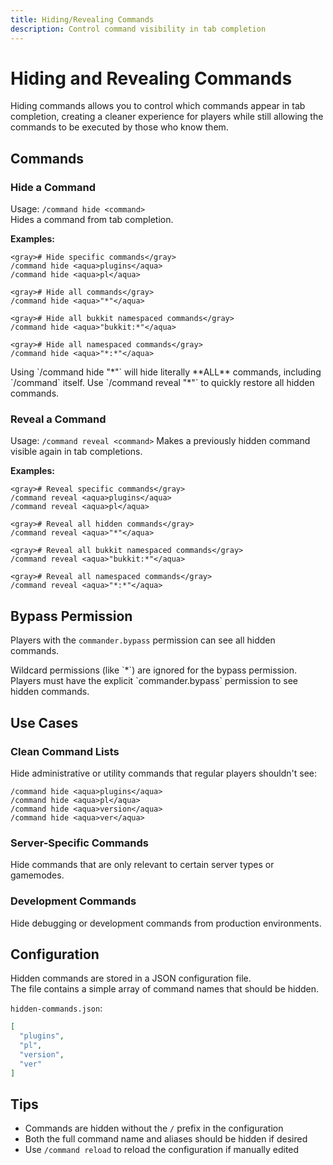 ```yaml
---
title: Hiding/Revealing Commands
description: Control command visibility in tab completion
---
```


# Hiding and Revealing Commands

Hiding commands allows you to control which commands appear in tab completion,
creating a cleaner experience for players while still allowing the commands to be executed by those who know them.

## Commands

### Hide a Command

Usage: `/command hide <command>`  
Hides a command from tab completion.

**Examples:**
```
<gray># Hide specific commands</gray>
/command hide <aqua>plugins</aqua>
/command hide <aqua>pl</aqua>

<gray># Hide all commands</gray>
/command hide <aqua>"*"</aqua>

<gray># Hide all bukkit namespaced commands</gray>
/command hide <aqua>"bukkit:*"</aqua>

<gray># Hide all namespaced commands</gray>
/command hide <aqua>"*:*"</aqua>
```

<Callout type="warning">
  Using `/command hide "*"` will hide literally **ALL** commands, including `/command` itself.  
  Use `/command reveal "*"` to quickly restore all hidden commands.
</Callout>

### Reveal a Command
Usage: `/command reveal <command>`
Makes a previously hidden command visible again in tab completions.

**Examples:**
```
<gray># Reveal specific commands</gray>
/command reveal <aqua>plugins</aqua>
/command reveal <aqua>pl</aqua>

<gray># Reveal all hidden commands</gray>
/command reveal <aqua>"*"</aqua>

<gray># Reveal all bukkit namespaced commands</gray>
/command reveal <aqua>"bukkit:*"</aqua>

<gray># Reveal all namespaced commands</gray>
/command reveal <aqua>"*:*"</aqua>
```

## Bypass Permission
Players with the `commander.bypass` permission can see all hidden commands.

<Callout type="info">
  Wildcard permissions (like `*`) are ignored for the bypass permission.  
  Players must have the explicit `commander.bypass` permission to see hidden commands.
</Callout>

## Use Cases

### Clean Command Lists
Hide administrative or utility commands that regular players shouldn't see:
```
/command hide <aqua>plugins</aqua>
/command hide <aqua>pl</aqua>
/command hide <aqua>version</aqua>
/command hide <aqua>ver</aqua>
```

### Server-Specific Commands
Hide commands that are only relevant to certain server types or gamemodes.

### Development Commands
Hide debugging or development commands from production environments.

## Configuration

Hidden commands are stored in a JSON configuration file.  
The file contains a simple array of command names that should be hidden.

`hidden-commands.json`:
```json
[
  "plugins",
  "pl",
  "version",
  "ver"
]
```

## Tips

- Commands are hidden without the `/` prefix in the configuration
- Both the full command name and aliases should be hidden if desired
- Use `/command reload` to reload the configuration if manually edited